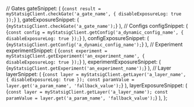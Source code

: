 
  // Gates
  gateSnippet: (
    <CodeBlock language="jsx">
      {`const result = myStatsigClient.checkGate('a_gate_name', { disableExposureLog: true });`}
    </CodeBlock>
  ),
  gateExposureSnippet: (
    <CodeBlock language="jsx">
      {`myStatsigClient.checkGate('a_gate_name');`}
    </CodeBlock>
  ),
  // Configs
  configSnippet: (
    <CodeBlock language="jsx">
      {`const config = myStatsigClient.getConfig('a_dynamic_config_name', { disableExposureLog: true });`}
    </CodeBlock>
  ),
  configExposureSnippet: (
    <CodeBlock language="jsx">
      {`myStatsigClient.getConfig('a_dynamic_config_name');`}
    </CodeBlock>
  ),
  // Experiment
  experimentSnippet: (
    <CodeBlock language="jsx">
      {`const experiment = myStatsigClient.getExperiment('an_experiment_name', { disableExposureLog: true });`}
    </CodeBlock>
  ),
  experimentExposureSnippet: (
    <CodeBlock language="jsx">
      {`myStatsigClient.getExperiment('an_experiment_name');`}
    </CodeBlock>
  ),
  // Layer
  layerSnippet: (
    <CodeBlock language="jsx">
      {`const layer = myStatsigClient.getLayer('a_layer_name', { disableExposureLog: true });
const paramValue = layer.get('a_param_name', 'fallback_value');`}
    </CodeBlock>
  ),
  layerExposureSnippet: (
    <CodeBlock language="jsx">
      {`const layer = myStatsigClient.getLayer('a_layer_name');
const paramValue = layer.get('a_param_name', 'fallback_value');`}
    </CodeBlock>
  ),
};
